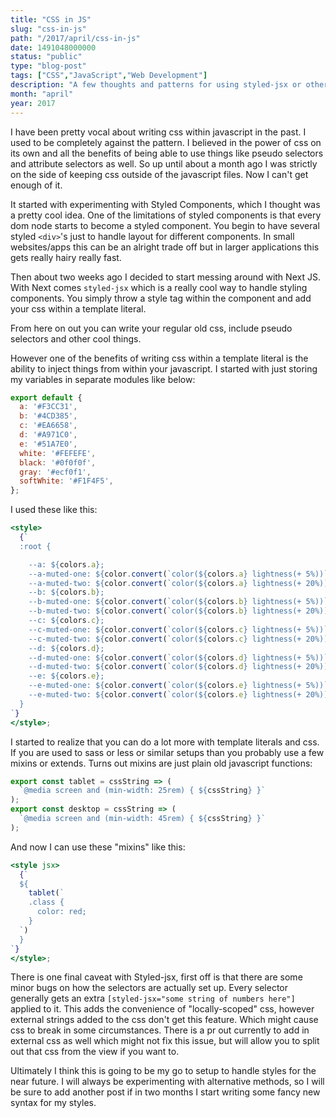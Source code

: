 ```yaml
---
title: "CSS in JS"
slug: "css-in-js"
path: "/2017/april/css-in-js"
date: 1491048000000
status: "public"
type: "blog-post"
tags: ["CSS","JavaScript","Web Development"]
description: "A few thoughts and patterns for using styled-jsx or other CSS-in-JS solutions"
month: "april"
year: 2017
---
```



I have been pretty vocal about writing css within javascript in the past. I used
to be completely against the pattern. I believed in the power of css on its own
and all the benefits of being able to use things like pseudo selectors and
attribute selectors as well. So up until about a month ago I was strictly on the
side of keeping css outside of the javascript files. Now I can't get enough of
it.

It started with experimenting with Styled Components, which I thought was a
pretty cool idea. One of the limitations of styled components is that every dom
node starts to become a styled component. You begin to have several styled
`<div>`'s just to handle layout for different components. In small websites/apps
this can be an alright trade off but in larger applications this gets really
hairy really fast.

Then about two weeks ago I decided to start messing around with Next JS. With
Next comes `styled-jsx` which is a really cool way to handle styling components.
You simply throw a style tag within the component and add your css within a
template literal.

From here on out you can write your regular old css, include pseudo selectors
and other cool things.

However one of the benefits of writing css within a template literal is the
ability to inject things from within your javascript. I started with just
storing my variables in separate modules like below:

```js
export default {
  a: '#F3CC31',
  b: '#4CD385',
  c: '#EA6658',
  d: '#A971C0',
  e: '#51A7E0',
  white: '#FEFEFE',
  black: '#0f0f0f',
  gray: '#ecf0f1',
  softWhite: '#F1F4F5',
};
```

I used these like this:

```jsx
<style>
  {`
  :root {

    --a: ${colors.a};
    --a-muted-one: ${color.convert(`color(${colors.a} lightness(+ 5%))`)};
    --a-muted-two: ${color.convert(`color(${colors.a} lightness(+ 20%))`)};
    --b: ${colors.b};
    --b-muted-one: ${color.convert(`color(${colors.b} lightness(+ 5%))`)};
    --b-muted-two: ${color.convert(`color(${colors.b} lightness(+ 20%))`)};
    --c: ${colors.c};
    --c-muted-one: ${color.convert(`color(${colors.c} lightness(+ 5%))`)};
    --c-muted-two: ${color.convert(`color(${colors.c} lightness(+ 20%))`)};
    --d: ${colors.d};
    --d-muted-one: ${color.convert(`color(${colors.d} lightness(+ 5%))`)};
    --d-muted-two: ${color.convert(`color(${colors.d} lightness(+ 20%))`)};
    --e: ${colors.e};
    --e-muted-one: ${color.convert(`color(${colors.e} lightness(+ 5%))`)};
    --e-muted-two: ${color.convert(`color(${colors.e} lightness(+ 20%))`)};
  }
`}
</style>;
```

I started to realize that you can do a lot more with template literals and css.
If you are used to sass or less or similar setups than you probably use a few
mixins or extends. Turns out mixins are just plain old javascript functions:

```js
export const tablet = cssString => (
  `@media screen and (min-width: 25rem) { ${cssString} }`
);
export const desktop = cssString => (
  `@media screen and (min-width: 45rem) { ${cssString} }`
);
```

And now I can use these "mixins" like this:

```jsx
<style jsx>
  {`
  ${
    tablet(`
    .class {
      color: red;
    }
  `)
  }
`}
</style>;
```

There is one final caveat with Styled-jsx, first off is that there are some
minor bugs on how the selectors are actually set up. Every selector generally
gets an extra `[styled-jsx="some string of numbers here"]` applied to it. This
adds the convenience of "locally-scoped" css, however external strings added to
the css don't get this feature. Which might cause css to break in some
circumstances. There is a pr out currently to add in external css as well which
might not fix this issue, but will allow you to split out that css from the view
if you want to.

Ultimately I think this is going to be my go to setup to handle styles for the
near future. I will always be experimenting with alternative methods, so I will
be sure to add another post if in two months I start writing some fancy new
syntax for my styles.

